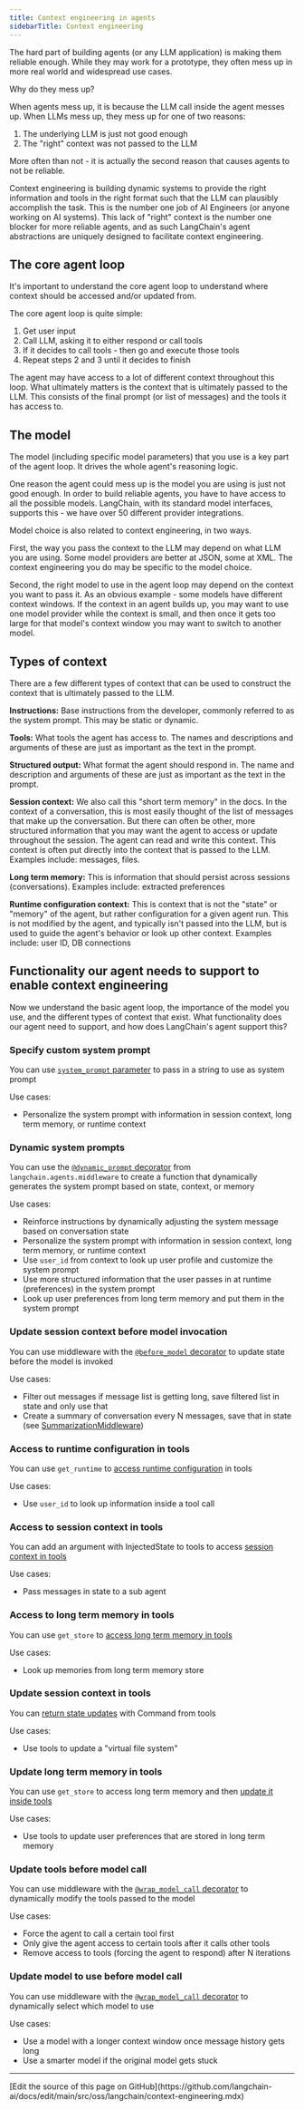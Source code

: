 ```yaml
---
title: Context engineering in agents
sidebarTitle: Context engineering
---
```



<AlphaCallout />

The hard part of building agents (or any LLM application) is making them reliable enough.
While they may work for a prototype, they often mess up in more real world and widespread use cases.

Why do they mess up?

When agents mess up, it is because the LLM call inside the agent messes up.
When LLMs mess up, they mess up for one of two reasons:

1. The underlying LLM is just not good enough
2. The "right" context was not passed to the LLM

More often than not - it is actually the second reason that causes agents to not be reliable.

Context engineering is building dynamic systems to provide the right information and tools in the right format such that the LLM can plausibly accomplish the task.
This is the number one job of AI Engineers (or anyone working on AI systems).
This lack of "right" context is the number one blocker for more reliable agents, and as such LangChain's agent abstractions are uniquely designed to facilitate context engineering.

## The core agent loop

It's important to understand the core agent loop to understand where context should be accessed and/or updated from.

The core agent loop is quite simple:
1. Get user input
2. Call LLM, asking it to either respond or call tools
3. If it decides to call tools - then go and execute those tools
4. Repeat steps 2 and 3 until it decides to finish

The agent may have access to a lot of different context throughout this loop.
What ultimately matters is the context that is ultimately passed to the LLM.
This consists of the final prompt (or list of messages) and the tools it has access to.

## The model

The model (including specific model parameters) that you use is a key part of the agent loop.
It drives the whole agent's reasoning logic.

One reason the agent could mess up is the model you are using is just not good enough.
In order to build reliable agents, you have to have access to all the possible models.
LangChain, with its standard model interfaces, supports this - we have over 50 different provider integrations.

Model choice is also related to context engineering, in two ways.

First, the way you pass the context to the LLM may depend on what LLM you are using.
Some model providers are better at JSON, some at XML.
The context engineering you do may be specific to the model choice.

Second, the right model to use in the agent loop may depend on the context you want to pass it.
As an obvious example - some models have different context windows.
If the context in an agent builds up, you may want to use one model provider while the context is small, and then once it gets too large for that model's context window you may want to switch to another model.

## Types of context

There are a few different types of context that can be used to construct the context that is ultimately passed to the LLM.

**Instructions:** Base instructions from the developer, commonly referred to as the system prompt.
This may be static or dynamic.

**Tools:** What tools the agent has access to.
The names and descriptions and arguments of these are just as important as the text in the prompt.

**Structured output:** What format the agent should respond in.
The name and description and arguments of these are just as important as the text in the prompt.


**Session context:** We also call this "short term memory" in the docs.
In the context of a conversation, this is most easily thought of the list of messages that make up the conversation.
But there can often be other, more structured information that you may want the agent to access or update throughout the session.
The agent can read and write this context.
This context is often put directly into the context that is passed to the LLM.
Examples include: messages, files.

**Long term memory:** This is information that should persist across sessions (conversations).
Examples include: extracted preferences

**Runtime configuration context:** This is context that is not the "state" or "memory" of the agent, but rather configuration for a given agent run.
This is not modified by the agent, and typically isn't passed into the LLM, but is used to guide the agent's behavior or look up other context.
Examples include: user ID, DB connections


## Functionality our agent needs to support to enable context engineering

Now we understand the basic agent loop, the importance of the model you use, and the different types of context that exist.
What functionality does our agent need to support, and how does LangChain's agent support this?

### Specify custom system prompt

You can use [`system_prompt` parameter](/oss/javascript/langchain/agents#system_prompt) to pass in a string to use as system prompt

Use cases:
- Personalize the system prompt with information in session context, long term memory, or runtime context

### Dynamic system prompts

You can use the [`@dynamic_prompt` decorator](/oss/javascript/langchain/agents#dynamic-prompt) from `langchain.agents.middleware` to create a function that dynamically generates the system prompt based on state, context, or memory

Use cases:
- Reinforce instructions by dynamically adjusting the system message based on conversation state
- Personalize the system prompt with information in session context, long term memory, or runtime context
- Use `user_id` from context to look up user profile and customize the system prompt
- Use more structured information that the user passes in at runtime (preferences) in the system prompt
- Look up user preferences from long term memory and put them in the system prompt

### Update session context before model invocation

You can use middleware with the [`@before_model` decorator](/oss/javascript/langchain/agents#before-model) to update state before the model is invoked

Use cases:
- Filter out messages if message list is getting long, save filtered list in state and only use that
- Create a summary of conversation every N messages, save that in state (see [SummarizationMiddleware](/oss/javascript/langchain/agents#summarization-middleware))

### Access to runtime configuration in tools

You can use `get_runtime` to [access runtime configuration](/oss/javascript/langchain/tools#accessing-runtime-context-inside-a-tool) in tools

Use cases:
- Use `user_id` to look up information inside a tool call

### Access to session context in tools

You can add an argument with InjectedState to tools to access [session context in tools](/oss/javascript/langchain/short-term-memory#read-short-term-memory-in-a-tool)

Use cases:
- Pass messages in state to a sub agent

### Access to long term memory in tools

You can use `get_store` to [access long term memory in tools](/oss/javascript/langchain/long-term-memory#read-long-term-memory-in-tools)

Use cases:
- Look up memories from long term memory store

### Update session context in tools

You can [return state updates](/oss/javascript/langchain/short-term-memory#write-short-term-memory-from-tools) with Command from tools

Use cases:
- Use tools to update a "virtual file system"

### Update long term memory in tools

You can use `get_store` to access long term memory and then [update it inside tools](/oss/javascript/langchain/long-term-memory#write-long-term-memory-from-tools)

Use cases:
- Use tools to update user preferences that are stored in long term memory

### Update tools before model call

You can use middleware with the [`@wrap_model_call` decorator](/oss/javascript/langchain/agents#wrap-model-call) to dynamically modify the tools passed to the model

Use cases:
- Force the agent to call a certain tool first
- Only give the agent access to certain tools after it calls other tools
- Remove access to tools (forcing the agent to respond) after N iterations

### Update model to use before model call

You can use middleware with the [`@wrap_model_call` decorator](/oss/javascript/langchain/agents#wrap-model-call) to dynamically select which model to use

Use cases:
- Use a model with a longer context window once message history gets long
- Use a smarter model if the original model gets stuck

---

<Callout icon="pen-to-square" iconType="regular">
  [Edit the source of this page on GitHub](https://github.com/langchain-ai/docs/edit/main/src/oss/langchain/context-engineering.mdx)
</Callout>
